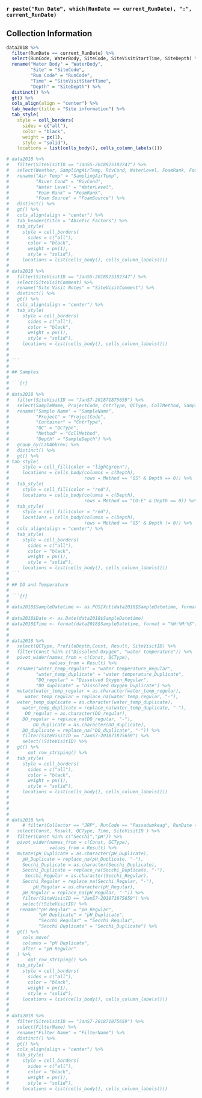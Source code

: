 ### `r paste("Run Date", which(RunDate == current_RunDate), ":", current_RunDate)`

::: panel-tabset
## Collection Information


```r
data2018 %>% 
  filter(RunDate == current_RunDate) %>% 
  select(RunCode, WaterBody, SiteCode, SiteVisitStartTime, SiteDepth) %>%
  rename("Water Body" = "WaterBody",
         "Site" = "SiteCode",
         "Run Code" = "RunCode",
         "Time" = "SiteVisitStartTime",
         "Depth" = "SiteDepth") %>%
  distinct() %>% 
  gt() %>%
  cols_align(align = "center") %>% 
  tab_header(title = "Site information") %>%
  tab_style(
    style = cell_borders(
      sides = c("all"),
      color = "black",
      weight = px(1),
      style = "solid"),
    locations = list(cells_body(), cells_column_labels()))

# data2018 %>% 
#   filter(SiteVisitID == "JanS5-2018925102747") %>% 
#   select(Weather, SamplingAirTemp, RivCond, WaterLevel, FoamRank, FoamSource) %>% 
#   rename("Air Temp" = "SamplingAirTemp",
#          "River Cond" = "RivCond", 
#          "Water Level" = "WaterLevel",
#          "Foam Rank" = "FoamRank",
#          "Foam Source" = "FoamSource") %>%
#   distinct() %>% 
#   gt() %>%
#   cols_align(align = "center") %>%
#   tab_header(title = "Abiotic Factors") %>%
#   tab_style(
#     style = cell_borders(
#       sides = c("all"),
#       color = "black",
#       weight = px(1),
#       style = "solid"),
#     locations = list(cells_body(), cells_column_labels()))
# 
# data2018 %>% 
#   filter(SiteVisitID == "JanS5-2018925102747") %>% 
#   select(SiteVisitComment) %>% 
#   rename("Site Visit Notes" = "SiteVisitComment") %>%
#   distinct() %>% 
#   gt() %>%
#   cols_align(align = "center") %>%
#   tab_style(
#     style = cell_borders(
#       sides = c("all"),
#       color = "black",
#       weight = px(1),
#       style = "solid"),
#     locations = list(cells_body(), cells_column_labels()))
# 
# 
# ```
# 
# ## Samples
# 
# ```{r}
# 
# data2018 %>% 
#   filter(SiteVisitID == "JanS7-201871875659") %>% 
#   select(SampleName, ProjectCode, CntrType, QCType, CollMethod, SampleDepth, LabAbbrev) %>%
#   rename("Sample Name" = "SampleName", 
#          "Project" = "ProjectCode", 
#          "Container" = "CntrType", 
#          "QC" = "QCType",
#          "Method" = "CollMethod",
#          "Depth" = "SampleDepth") %>%
#   group_by(LabAbbrev) %>%
#   distinct() %>% 
#   gt() %>%
# tab_style(
#     style = cell_fill(color = "lightgreen"),
#     locations = cells_body(columns = c(Depth),
#                            rows = Method == "GS" & Depth == 0)) %>%
#   tab_style(
#     style = cell_fill(color = "red"),
#     locations = cells_body(columns = c(Depth),
#                            rows = Method == "CO-E" & Depth == 0)) %>%
#   tab_style(
#     style = cell_fill(color = "red"),
#     locations = cells_body(columns = c(Depth),
#                            rows = Method == "GS" & Depth != 0)) %>%
#   cols_align(align = "center") %>%
#   tab_style(
#     style = cell_borders(
#       sides = c("all"),
#       color = "black",
#       weight = px(1),
#       style = "solid"),
#     locations = list(cells_body(), cells_column_labels()))
# ```
# 
# ## DO and Temperature
# 
# ```{r}
# 
# data2018$SampleDatetime <- as.POSIXct(data2018$SampleDatetime, format = "%m/%d/%Y %H:%M:%S")
# 
# data2018$Date <- as.Date(data2018$SampleDatetime)
# data2018$Time <- format(data2018$SampleDatetime, format = "%H:%M:%S")
# 
# 
# data2018 %>% 
#   select(QCType, ProfileDepth,Const, Result, SiteVisitID) %>% 
#   filter(Const %in% c("Dissolved Oxygen", "water temperature")) %>% 
#   pivot_wider(names_from = c(Const, QCType),
#               values_from = Result) %>%
#   rename("water_temp_regular" = "water temperature_Regular",
#          "water_temp_duplicate" = "water temperature_Duplicate",
#          "DO_regular" = "Dissolved Oxygen_Regular",
#          "DO_duplicate" = "Dissolved Oxygen_Duplicate") %>%
#   mutate(water_temp_regular = as.character(water_temp_regular),
#      water_temp_regular = replace_na(water_temp_regular, "-"),
#   water_temp_duplicate = as.character(water_temp_duplicate),
#     water_temp_duplicate = replace_na(water_temp_duplicate, "-"),
#      DO_regular = as.character(DO_regular),
#     DO_regular = replace_na(DO_regular, "-"),
#         DO_duplicate = as.character(DO_duplicate),
#     DO_duplicate = replace_na("DO_duplicate", "-")) %>%
#     filter(SiteVisitID == "JanS7-201871875659") %>%
#     select(!SiteVisitID) %>% 
#   gt() %>% 
#       opt_row_striping() %>%
#   tab_style(
#     style = cell_borders(
#       sides = c("all"),
#       color = "black",
#       weight = px(1),
#       style = "solid"),
#     locations = list(cells_body(), cells_column_labels()))
# 
# 
#   
# 
# data2018 %>% 
#     # filter(Collector == "JRP", RunCode == "Passadumkeag", RunDate == "2018-07-18") %>%
#   select(Const, Result, QCType, Time, SiteVisitID ) %>% 
#   filter(Const %in% c("Secchi","pH")) %>% 
#   pivot_wider(names_from = c(Const, QCType),
#               values_from = Result) %>%
#   mutate(pH_Duplicate = as.character(pH_Duplicate),
#     pH_Duplicate = replace_na(pH_Duplicate, "-"),
#     Secchi_Duplicate = as.character(Secchi_Duplicate),
#     Secchi_Duplicate = replace_na(Secchi_Duplicate, "-"),
#      Secchi_Regular = as.character(Secchi_Regular),
#     Secchi_Regular = replace_na(Secchi_Regular, "-"),
#         pH_Regular = as.character(pH_Regular),
#     pH_Regular = replace_na(pH_Regular, "-")) %>% 
#     filter(SiteVisitID == "JanS7-201871875659") %>%
#     select(!SiteVisitID) %>% 
#    rename("pH Regular" = "pH_Regular",
#           "pH Duplicate" = "pH_Duplicate",
#           "Secchi Regular" = "Secchi_Regular",
#           "Secchi Duplicate" = "Secchi_Duplicate") %>%
#   gt() %>% 
#     cols_move(
#     columns = "pH Duplicate",
#     after = "pH Regular"
#   ) %>% 
#       opt_row_striping() %>%
#   tab_style(
#     style = cell_borders(
#       sides = c("all"),
#       color = "black",
#       weight = px(1),
#       style = "solid"),
#     locations = list(cells_body(), cells_column_labels()))
# 
# 
# data2018 %>% 
#   filter(SiteVisitID == "JanS7-201871875659") %>% 
#   select(FilterName) %>%
#   rename("Filter Name" = "FilterName") %>%
#   distinct() %>%
#   gt() %>%
#   cols_align(align = "center") %>%
#   tab_style(
#     style = cell_borders(
#       sides = c("all"),
#       color = "black",
#       weight = px(1),
#       style = "solid"),
#     locations = list(cells_body(), cells_column_labels()))

```
:::
